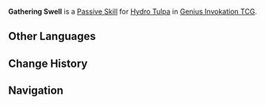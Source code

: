 {{Genius Invokation TCG Skill Infobox
|image      = Gathering Swell Character Card Skill.png
|type       = Passive Skill
|character  = Hydro Tulpa
|effect     = When your Summons leave play, this character gains +2 to Max HP for the '''Whole Match'''.
|order      = 3
}}
'''Gathering Swell''' is a [[Character Card Passive Skill|Passive Skill]] for [[Hydro Tulpa (Character Card)|Hydro Tulpa]] in [[Genius Invokation TCG]].

==Other Languages==
{{Other Languages
|en       = Gathering Swell
|zhs      = 水形聚引
|zhs_rm   = Shuǐxíng Jùyǐn
|zht      = 水形聚引
|zht_rm   = Shuǐxíng Jùyǐn
|zh_tl    = Water Form Gathering and Pulling
|ja       = 水形の波動
|ja_rm    = 
|ja_tl    = 
|ko       = 물의 결집
|ko_tl    = 
|es       = Hidrocongregación
|es_tl    = Hydrocongregation
|fr       = Tourbillon rassembleur
|fr_tl    = Gathering Whirlpool
|ru       = Поднимающаяся волна
|ru_tl    = 
|th       = Gathering Swell
|vi       = Thủy Hình Hội Tụ
|vi_tl    = 
|de       = Anschwellen der Wellen
|de_tl    = Swelling of Waves
|id       = Gathering Swell
|pt       = Águas Convergentes
|pt_tl    = 
|tr       = Kabarcık Toplama
|tr_tl    = 
|it       = Marea in accumulo
|it_tl    = 
}}

==Change History==
{{Change History|5.4}}

==Navigation==
{{Genius Invokation TCG Skill Navbox|Hydro Tulpa}}
